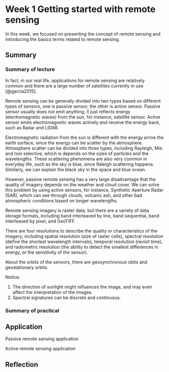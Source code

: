 # Week 1 Getting started with remote sensing {.unnumbered}

In this week, we focused on presenting the concept of remote sensing and introducing the basics terms related to remote sensing.

## Summary

### Summary of lecture

In fact, in our real life, applications for remote sensing are relatively common and there are a large number of satellites currently in use [@garcia2015].

Remote sensing can be generally divided into two types based on different types of sensors, one is passive sensor, the other is active sensor. Passive sensor usually does not emit anything, it just reflects energy (electromagnetic waves) from the sun, for instance, satellite sensor. Active sensor emits electromagnetic waves actively and receive the energy back, such as Radar and LIDAR.

Electromagnetic radiation from the sun is different with the energy arrive the earth surface, since the energy can be scatter by the atmosphere. Atmosphere scatter can be divided into three types, including Rayleigh, Mie and non selective, which is depends on the sizes of particles and the wavelengths. These scattering phenomena are also very common in everyday life, such as the sky is blue, since Raleigh scattering happens. Similarly, we can explain the black sky in the space and blue ocean.

However, passive remote sensing has a very large disadvantage that the quality of imagery depends on the weather and cloud cover. We can solve this problem by using active sensors, for instance, Synthetic Aperture Radar (SAR), which can see through clouds, volcanic ash, and other bad atmospheric conditions based on longer wavelengths.

Remote sensing imagery is raster data, but there are a variety of data storage formats, including band interleaved by line, band sequential, band interleaved by pixel, and GeoTIFF.

There are four resolutions to describe the quality or characteristics of the imagery, including spatial resolution (size of raster cells), spectral resolution (define the shortest wavelength intervals), temporal resolution (revisit time), and radiometric resolution (the ability to detect the smallest differences in energy, or the sensitivity of the sensor).

About the orbits of the sensors, there are geosynchronous obits and geostationary orbits.

Notice:

1.  The direction of sunlight might influences the image, and may even affect the interpretation of the images.
2.  Spectral signatures can be discrete and continuous.

### Summary of practical

## Application

Passive remote sensing application

Active remote sensing application

## Reflection
